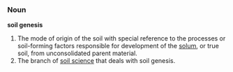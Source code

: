 ===Noun===
'''soil genesis'''
# The mode of origin of the soil with special reference to the processes or soil-forming factors responsible for development of the [[solum]], or true soil, from unconsolidated parent material. 
# The branch of [[soil science]] that deals with soil genesis.